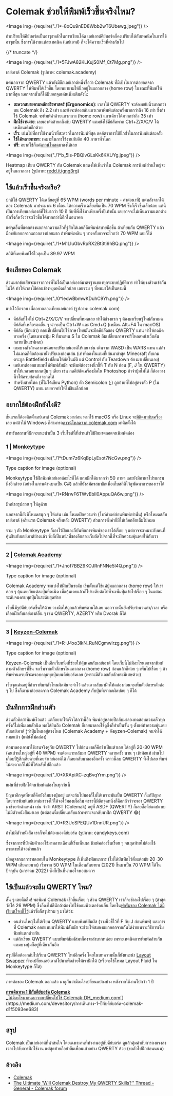 
# Colemak ช่วยให้พิมพ์เร็วขึ้นจริงไหม?

<Image img={require("./1*-8oQu9nED8Wbb2wT6Ubewg.jpeg")} />

ถ้าเปรียบให้คีย์บอร์ดเป็นอาวุธหลักในการเขียนโค้ด เลย์เอาต์คีย์บอร์ดก็คงเปรียบได้กับเทคนิคในการใช้อาวุธนั้น ซึ่งการใช้งานแต่ละเทคนิค (เลย์เอาต์) ก็จะได้ความเร็วที่ต่างกันไป

{/* truncate */}

<Image img={require("./1*5FJwA82KLKujS0Mf_Ct7Mg.png")} />

เลย์เอาต์ Colemak (รูปภาพ: colemak.academy)

แต่นอกจาก QWERTY แล้วยังมีอีกเลย์เอาต์หนึ่งชื่อว่า Colemak ที่มีเป้าในการต่อยอดจาก QWERTY ให้พิมพ์ได้เร็วขึ้น โดยพยายามให้นิ้วอยู่ในแถวกลาง (home row) ในขณะที่พิมพ์ให้มากที่สุด นอกจากนั้นก็ได้มีบอกจุดเด่นเพิ่มเติมดังนี้:

- **สะดวกสบายตามหลักสรีรศาสตร์ (Ergonomics)**: เวลาใช้ QWERTY จะต้องขยับนิ้วมากกว่าบน Colemak ถึง 2.2 เท่า และยังจะต้องสลับแถวเวลาพิมพ์แต่ละครั้งมากกว่าถึง 16 เท่า ซึ่งถ้าใช้ Colemak จะพิมพ์คำด้วยแถวกลาง (home row) แถวเดียวได้มากกว่าถึง 35 เท่า
- **ฝึกใช้งานง่าย**: เลยเอาต์คล้ายคลึงกับ QWERTY แถมยังใช้คีย์ลัดพวก Ctrl+Z/X/C/V ได้เหมือนเดิมอีกด้วย
- **เร็ว**: เน้นไปที่การใช้งานนิ้วที่สะดวกในการพิมพ์ที่สุด ลดอัตราการใช้นิ้วซ้ำในการพิมพ์แต่ละครั้ง
- **ใช้ได้หลายภาษา**: เหมาะในการใช้งานกับอีก 40 ภาษาทั่วโลก
- **ฟรี**: อยากใช้ก็แค่[ดาวน์โหลด](https://colemak.com/Download)มาลงได้เลย

<Image img={require("./1*b_5is-PBQIvGLsKk6KXUYg.jpeg")} />

Heatmap เทียบ QWERTY กับ Colemak แสดงให้เห็นว่าใน Colemak การพิมพ์ส่วนใหญ่จะอยู่ในแถวกลาง (รูปภาพ: [redd.it/gng3rg](http://redd.it/gng3rg))

## ใช้แล้วเร็วขึ้นจริงหรือ?

ปกติใช้ QWERTY ได้เฉลี่ยอยู่ที่ 65 WPM (words per minute - คำต่อนาที) แต่หลังจากได้ลอง Colemak มาประมาณ 6 เดือน ได้ความเร็วเฉลี่ยเพิ่มเป็น 70 WPM ซึ่งก็เร็วขึ้นเล็กน้อย แต่นี่เป็นการเทียบเลย์เอาต์ที่ใช้มากว่า 10 ปี กับที่พึ่งใช้มาเพียงครึ่งปีเท่านั้น เลยอาจจะไม่เห็นความแตกต่างนักซึ่งก็หวังว่าจะเร็วขึ้นได้มากกว่านี้อีกในอนาคต

แต่จุดอื่นที่แตกต่างนอกจากความเร็วที่รู้สึกได้เลยก็คือพิมพ์สบายมือขึ้น ถ้าเทียบกับ QWERTY แล้วมือขยับออกจากแถวกลางน้อยมาก ถ้าพิมพ์เพลิน ๆ บางครั้งอาจจะไวกว่า 70 WPM เลยก็ได้

<Image img={require("./1*M1LIuGbvRpRX2Bt3ti9hBQ.png")} />

สถิติที่เคยพิมพ์ได้ไวสุดเป็น 89.97 WPM

## ข้อเสียของ Colemak

ส่วนมากข้อเสียจะมาจากการที่ไม่ได้เป็นเลย์เอาต์มาตรฐานของทุกระบบปฏิบัติการ ทำให้บางส่วนเข้ากันไม่ได้ ทำให้เวลาใช้ค่อนข้างหงุดหงิดเล็กน้อย เลยรวม ๆ ที่พบมาได้เป็นตามนี้

<Image img={require("./0*ledwBbmwKDuhC9Yh.png")} />

แปะไว้อีกรอบ เผื่ออยากลองเทียบเลย์เอาต์ (รูปภาพ: colemak.com)

- คีย์ลัดที่ไม่ใช่ Ctrl+Z/X/C/V จะเปลี่ยนที่หมดเลย ทำให้ช่วงแรก ๆ ต้องมาเรียนรู้ใหม่กันหมด คีย์ลัดที่เหลือรอดอื่น ๆ น่าจะเป็น Ctrl+W และ Cmd+Q (เหมือน Alt+F4 ใน macOS)
- คีย์ลัด (อีกแล้ว) ตอนที่เปลี่ยนไปใช้ภาษาไทยมันจะยึดคีย์ลัดของ QWERTY แทน ทำให้กดผิดบางครั้ง (โดยเฉพาะปุ่ม R ที่มาแทน S ใน Colemak ลีมเปลี่ยนภาษาจะรีโหลดหน้าเว็บดันกลายเป็นเซฟเฉย)
- เกมบางตัวถ้าฉลาดหน่อยจะปรับเลย์เอาต์ให้เลย เช่น เดินจาก WASD เป็น WARS แทน แต่ถ้าไม่ฉลาดก็คือต้องมานั่งปรับเองก่อนเล่น (เท่าที่ลองในเกมที่เล่นมาล่าสุด Minecraft กับเกมตระกูล Battlefield เปลี่ยนให้อัตโนมัติ แต่ Control กับ Teardown ต้องมาเปลี่ยนเอง)
- เลย์เอาต์ออกแบบมาให้พิมพ์สัมผัส จะพิมพ์ต้องวางนิ้วชี้ที่ T กับ N ก่อน (F, J ใน QWERTY) ทำให้เวลาอยากกดปุ่ม ๆ เดียว เช่น กดคีย์ลัดเครื่องมือใน Photoshop ถ้าจำปุ่มไม่ได้ ก็ต้องวางนิ้วให้ครบก่อนถึงจะกดได้
- สำหรับสายโค้ด (ที่ไม่ได้เขียน Python) ตัว Semicolon (;) ถูกย้ายที่ไปอยู่ตรงตัว P (ใน QWERTY) แทน เลยอาจทำให้ไม่ชินเล็กน้อย

## อยากใช้ต้องฝึกยังไงดี?

ขั้นแรกก็ต้องติดตั้งเลย์เอาต์ Colemak มาก่อน หากใช้ macOS หรือ Linux จะ[มีติดมากับเครื่อง](https://colemak.com/Download)เลย แต่ถ้าใช้ Windows ก็สามารถ[ดาวน์โหลดจาก colemak.com](https://colemak.com/Download) มาติดตั้งได้

สำหรับสถานที่ฝึกจะแนะนำเป็น 3 เว็บไซต์นี้ที่ส่วนตัวใช้ฝึกมาตลอดจนพิมพ์คล่อง

### 1 | [Monkeytype](https://monkeytype.com/)

<Image img={require("./1*tDum7z6KqBpLyEsot7NcGw.png")} />

Type caption for image (optional)

Monkeytype ใช้ฝึกพิมพ์เลย์เอาต์อะไรก็ได้ แถมฝึกได้มากกว่า 50 ภาษา และยังมึภาษาโปรแกรมมิ่งอีกด้วย (อย่างในภาพด้านบนเป็น C#) แล้วก็ยังสมัครสมาชิกเพื่อเก็บสถิติไว้ดูพัฒนาการของเราได้

<Image img={require("./1*RNrwF6TWvEbIl0AppuQA6w.png")} />

มีหน้าสรุปสวย ๆ ให้ดูด้วย

นอกจากนี้ยังมีโหมดสนุก ๆ ให้เล่น เช่น โหมดฝึกความจำ (โชว์คำแค่ก่อนพิมพ์เท่านั้น) หรือโหมดสลับเลย์เอาต์ (ครึ่งแรก Colemak ครึ่งหลัง QWERTY) ส่วนการตั้งค่าก็มีให้เลือกอีกเต็มไปหมด

รวม ๆ ตัว Monkeytype ก็เอาไว้ฝึกและก็บันทีกการพิมพ์ของเราได้เรื่อย ๆ แต่อาจจะเหมาะกับคนที่คุ้นชินกับเลย์เอาต์บ้างแล้ว ซึ่งก็เป็นหน้าที่ของอีกสองเว็บถัดไปจากนี้ที่จะฝึกความคุ้นเคยให้กับเรา

---

### 2 | [Colemak Academy](https://www.colemak.academy/)

<Image img={require("./1*Jnof7BBZ9KOJRnFNNe5I4Q.png")} />

Type caption for image (optional)

Colemak Academy จะแบ่งให้ฝึกเป็นระดับ เริ่มตั้งแต่ใช้แค่ปุ่มแถวกลาง (home row) ให้เราค่อย ๆ คุ้นเคยกับแต่ละปุ่มทีละนิด เมื่อคุ้นเคยแล้วก็ไประดับต่อไปที่จะเพิ่มปุ่มเข้าไปเรื่อย ๆ ในแต่ละระดับจนครบทุกปุ่มในระดับสุดท้าย

เว็บนี้มีรูปคีย์บอร์ดขึ้นให้ด้วย วางมือให้ถูกแล้วพิมพ์ตามได้เลย นอกจากนั้นยังปรับจำนวนคำ/เวลา หรือเลือกฝึกกับเลย์เอาต์อื่น ๆ เช่น QWERTY, AZERTY หรือ Dvorak ก็ได้

---

### 3 | [Keyzen-Colemak](https://first20hours.github.io/keyzen-colemak/)

<Image img={require("./1*R-J4xo3lkN_RuNCgmwlrzg.png")} />

Type caption for image (optional)

Keyzen-Colemak เป็นอีกเว็บหนึ่งที่ช่วยให้คุ้นเคยกับเลย์เอาต์ โดยเว็บนี้ไม่มีอะไรนอกจากพิมพ์ตามตัวอักษรที่ขึ้น จะเริ่มจากตัวอักษรในแถวกลาง (home row) ก่อนแล้วก็ค่อย ๆ เพิ่มไปเรื่อย ๆ ถ้าพิมพ์จนครบก็จะครอบคลุมทุกปุ่มบนคีย์บอร์ดเลย (เพราะมีตัวเลขกับอักขระพิเศษด้วย)

เว็บจุดเด่นอยู่ที่ถ้าเราพิมพ์ตัวไหนผิดมันจะจำไว้ แล้วเอากลับมาฝึกให้คล่องก่อนจะเพิ่มตัวอักษรตัวต่อ ๆ ไป ซึ่งก็เอามาต่อยอดจาก Colemak Academy กับปุ่มที่เรากดผิดบ่อย ๆ ก็ได้

## บันทึกการฝึกส่วนตัว

ส่วนตัวคิดว่าพิมพ์เร็วแล้ว แต่ก็อยากให้เร็วได้กว่านี้อีก พิมพ์อยู่หลายปีกลับมาลองทดสอบความเร็วทุกครั้งก็ไม่เพิ่มเลยสักนิด พอได้ยินถึง Colemak ก็เลยมาลองใช้ดูซึ่งก็ทำเป็นขั้น ๆ ตั้งแต่ทำความคุ้นเคยกับเลย์เอาต์ รู้ว่าปุ่มไหนอยู่ตรงไหน (Colemak Academy + Keyzen-Colemak) จนจำได้หมดแล้ว (แต่ยังไม่คล่อง)

ต่อมาลองเอามาใช้งานจริงคู่กับ QWERTY ไปก่อน ผลก็คือช้าเป็นเต่าเลย ได้อยู่ที่ 20-30 WPM (คนส่วนใหญ่อยู่ที่ 40 WPM) จนต้องแวะกลับมา QWERTY หลายครั้ง นาน ๆ เข้าท้อแท้ ผ่านไปเกือบปีรู้สึกเสียดายที่เคยจำเลย์เอาต์ได้ ก็เลยกลับมาลองอีกครั้ง คราวนี้ลบ QWERTY ทิ้งไปเลย พิมพ์ไม่สะดวกก็ไม่มีที่ให้กลับไปอีกแล้ว

<Image img={require("./0*XRApiXC-zqBvqYrm.png")} />

แผ่นที่ช่วยฝึกได้จนพิมพ์คล่องในทุกวันนี้

ปัญหาอีกจุดที่พบก็คือยังลืมบางปุ่มอยู่ แต่จะก้มไปมองก็ไม่ได้เพราะมันเป็น QWERTY ก็แก้ปัญหาโดยการพิมพ์เลย์เอาต์มาวางไว้ใต้จอไว้มองเผื่อลืม คราวนี้มีอีกจุดหนึ่งก็คือกลัวว่าจะเอา QWERTY มาช่วยจำตำแหน่ง เช่น จำว่า ARST (Colemak) อยู่ที่ ASDF (QWERTY) ก็เลยซื้อคีย์แคปแบบไม่มีตัวหนังสือมาเลย (แต่ตอนนี้เปลี่ยนกลับแล้วเพราะจะกลับมาฝึก QWERTY 😂)

<Image img={require("./0*R3UcSPEQUv1DnnUR.png")} />

ถ้าไม่มีตัวหนังสือ เราก็จะไม่ต้องมองคีย์บอร์ด (รูปภาพ: candykeys.com)

ซึ่งจากการที่บังคับตัวเองใช้มาหลายเดือนก็เริ่มเห็นผล พิมพ์คล่องขึ้นเรื่อย ๆ จนสุดท้ายไม่ต้องใช้กระดาษใต้จอช่วยแล้ว

เมื่อดูจากผลการทดสอบใน Monkeytype ก็เห็นถึงพัฒนาการ (ไม่ได้บันทึกไว้ตั้งแต่สมัย 20-30 WPM เสียดายมาก) เริ่มจาก 50 WPM ในเดือนกันยายน (2021) ขึ้นมาเป็น 70 WPM ได้ในปัจจุบัน (มกราคม 2022) ซึ่งก็เป็นที่น่าพอใจพอสมควร

## ใช้เป็นแล้วจะลืม QWERTY ไหม?

สั้น ๆ เลยคือลืม! พอพิมพ์ Colemak เร็วขึ้นเรื่อย ๆ ส่วน QWERTY เราก็จะช้าลงไปเรื่อย ๆ (ล่าสุดวัดได้ 26 WPM) ซึ่งก็คงไม่ดีนักถ้าต้องไปใช้คอมพิวเตอร์คนอื่น โดยใน[ฟอรั่มของ Colemak ได้มีเขียนเรื่องนี้ไว้](https://forum.colemak.com/topic/2454-the-ultimate-will-colemak-destroy-my-qwerty-skills-thread/)แล้วซึ่งก็สรุปรวม ๆ มาได้ว่า:

- คนส่วนใหญ่ไม่ได้เรียน QWERTY แบบพิมพ์สัมผัส (วางนิ้วชี้ไว้ที่ F กับ J ก่อนพิมพ์) และการที่ Colemak ออกแบบมาให้พิมพ์สัมผัส จะช่วยให้สมองแยกออกจากกันได้ง่ายเพราะวิธีการเริ่มพิมพ์แตกต่างกัน
- แต่ถ้าเรียน QWERTY แบบพิมพ์สัมผัสมาก็คงจะลำบากหน่อย เพราะเทคนิคการพิมพ์คล้ายกัน แถมบางปุ่มก็อยู่ที่เดียวกันอีก

สรุปก็คือต้องกลับไปเรียน QWERTY ใหม่อีกครั้ง โดยในบทความนั้นก็ยังแนะนำ [Layout Swapper](https://tobico.net/games/layout-swapper/) ที่จะเปลี่ยนเลย์เอาต์ไปมาเพื่อช่วยให้เราฝึกได้ (หรือจะใช้โหมด Layout Fluid ใน Monkeytype ก็ได้)

---

ภาคต่อของ Colemak ออกแล้ว มาดูกันว่ามีอะไรเปลี่ยนแปลงบ้าง หลังจากใช้งานไปกว่า 1 ปี

[**การเดินทาง 1 ปีกับคีย์บอร์ด Colemak**  
\_ไม่มีอะไรมากนอกจากเปลี่ยนไปใช้ Colemak-DH_medium.com](https://medium.com/devesitory/การเดินทาง-1-ปีกับคีย์บอร์ด-colemak-d1f5093ee683 "https://medium.com/devesitory/%E0%B8%81%E0%B8%B2%E0%B8%A3%E0%B9%80%E0%B8%94%E0%B8%B4%E0%B8%99%E0%B8%97%E0%B8%B2%E0%B8%87-1-%E0%B8%9B%E0%B8%B5%E0%B8%81%E0%B8%B1%E0%B8%9A%E0%B8%84%E0%B8%B5%E0%B8%A2%E0%B9%8C%E0%B8%9A%E0%B8%AD%E0%B8%A3%E0%B9%8C%E0%B8%94-colemak-d1f5093ee683")[](https://medium.com/devesitory/การเดินทาง-1-ปีกับคีย์บอร์ด-colemak-d1f5093ee683)

---

## สรุป

Colemak เป็นเลย์เอาต์ที่น่าสนใจ โดยเฉพาะคนที่ทำงานอยู่กับคีย์บอร์ด ดูแล้วคุ้มค่ากับการลงแรงลงเวลาไปกับการฝึกใช้งาน แต่สุดท้ายก็อย่าลืมเพื่อนเก่าอย่าง QWERTY ด้วย (ขอตัวไปฝึกก่อนนนน)

## อ้างอิง

- [Colemak](https://colemak.com/)
- [The Ultimate 'Will Colemak Destroy My QWERTY Skills?'' Thread - General - Colemak forum](https://forum.colemak.com/topic/2454-the-ultimate-will-colemak-destroy-my-qwerty-skills-thread/)
